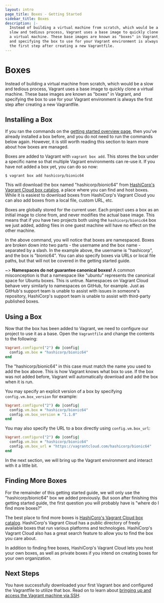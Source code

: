 ```yaml
---
layout: intro
page_title: Boxes - Getting Started
sidebar_title: Boxes
description: |-
  Instead of building a virtual machine from scratch, which would be a
  slow and tedious process, Vagrant uses a base image to quickly clone
  a virtual machine. These base images are known as "boxes" in Vagrant,
  and specifying the box to use for your Vagrant environment is always
  the first step after creating a new Vagrantfile.
---
```


# Boxes

Instead of building a virtual machine from scratch, which would be a
slow and tedious process, Vagrant uses a base image to quickly clone
a virtual machine. These base images are known as "boxes" in Vagrant,
and specifying the box to use for your Vagrant environment is always
the first step after creating a new Vagrantfile.

## Installing a Box

If you ran the commands on the [getting started overview page](/intro/getting-started/),
then you've already installed a box before, and you do not need to run
the commands below again. However, it is still worth reading this section
to learn more about how boxes are managed.

Boxes are added to Vagrant with `vagrant box add`. This stores the box
under a specific name so that multiple Vagrant environments can re-use it.
If you have not added a box yet, you can do so now:

```shell-session
$ vagrant box add hashicorp/bionic64
```

This will download the box named "hashicorp/bionic64" from
[HashiCorp's Vagrant Cloud box catalog](https://vagrantcloud.com/boxes/search), a place where you can find
and host boxes. While it is easiest to download boxes from HashiCorp's Vagrant Cloud
you can also add boxes from a local file, custom URL, etc.

Boxes are globally stored for the current user. Each project uses a box
as an initial image to clone from, and never modifies the actual base
image. This means that if you have two projects both using the `hashicorp/bionic64`
box we just added, adding files in one guest machine will have no effect
on the other machine.

In the above command, you will notice that boxes are namespaced. Boxes are
broken down into two parts - the username and the box name - separated by a
slash. In the example above, the username is "hashicorp", and the box is
"bionic64". You can also specify boxes via URLs or local file paths, but that
will not be covered in the getting started guide.

~> **Namespaces do not guarantee canonical boxes!** A common misconception is
that a namespace like "ubuntu" represents the canonical space for Ubuntu boxes.
This is untrue. Namespaces on Vagrant Cloud behave very similarly to namespaces on
GitHub, for example. Just as GitHub's support team is unable to assist with
issues in someone's repository, HashiCorp's support team is unable to assist
with third-party published boxes.

## Using a Box

Now that the box has been added to Vagrant, we need to configure our
project to use it as a base. Open the `Vagrantfile` and change the
contents to the following:

```ruby
Vagrant.configure("2") do |config|
  config.vm.box = "hashicorp/bionic64"
end
```

The "hashicorp/bionic64" in this case must match the name you used to add
the box above. This is how Vagrant knows what box to use. If the box was not
added before, Vagrant will automatically download and add the box when it is
run.

You may specify an explicit version of a box by specifying `config.vm.box_version`
for example:

```ruby
Vagrant.configure("2") do |config|
  config.vm.box = "hashicorp/bionic64"
  config.vm.box_version = "1.1.0"
end
```

You may also specify the URL to a box directly using `config.vm.box_url`:

```ruby
Vagrant.configure("2") do |config|
  config.vm.box = "hashicorp/bionic64"
  config.vm.box_url = "https://vagrantcloud.com/hashicorp/bionic64"
end
```

In the next section, we will bring up the Vagrant environment and interact
with it a little bit.

## Finding More Boxes

For the remainder of this getting started guide, we will only use the
"hashicorp/bionic64" box we added previously. But soon after finishing
this getting started guide, the first question you will probably have is
"where do I find more boxes?"

The best place to find more boxes is [HashiCorp's Vagrant Cloud box catalog](https://vagrantcloud.com/boxes/search).
HashiCorp's Vagrant Cloud has a public directory of freely available boxes that
run various platforms and technologies. HashiCorp's Vagrant Cloud also has a great search
feature to allow you to find the box you care about.

In addition to finding free boxes, HashiCorp's Vagrant Cloud lets you host your own
boxes, as well as private boxes if you intend on creating boxes for your
own organization.

## Next Steps

You have successfully downloaded your first Vagrant box and configured the
Vagrantfile to utilize that box. Read on to learn about [bringing up and access
the Vagrant machine via SSH](/intro/getting-started/up).
